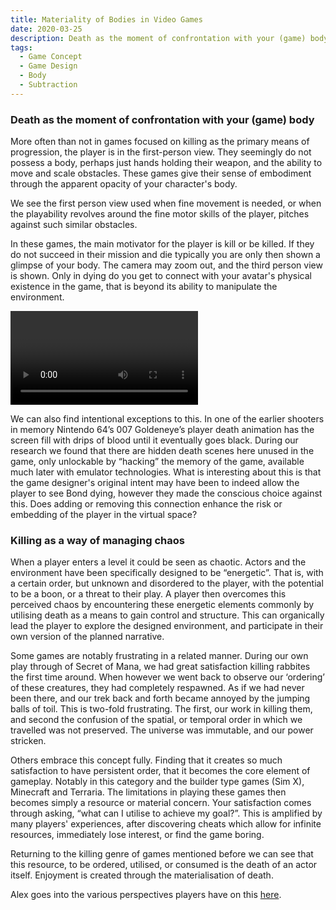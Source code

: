 ```yaml
---
title: Materiality of Bodies in Video Games
date: 2020-03-25
description: Death as the moment of confrontation with your (game) body
tags:
  - Game Concept
  - Game Design
  - Body
  - Subtraction
---
```


### Death as the moment of confrontation with your (game) body

More often than not in games focused on killing as the primary means of progression, the player is in the first-person view. They seemingly do not possess a body, perhaps just hands holding their weapon, and the ability to move and scale obstacles. These games give their sense of embodiment through the apparent opacity of your character's body.

We see the first person view used when fine movement is needed, or when the playability revolves around the fine motor skills of the player, pitches against such similar obstacles.

In these games, the main motivator for the player is kill or be killed. If they do not succeed in their mission and die typically you are only then shown a glimpse of your body. The camera may zoom out, and the third person view is shown. Only in dying do you get to connect with your avatar's physical existence in the game, that is beyond its ability to manipulate the environment.


<Video
  videoSrcURL="https://www.youtube.com/embed/7X2xR7Cb_qQ?start=96"
  videoTitle="COD Blackops 4 death animation"
/>

We can also find intentional exceptions to this. In one of the earlier shooters in memory Nintendo 64’s 007 Goldeneye’s player death animation has the screen fill with drips of blood until it eventually goes black. During our research we found that there are hidden death scenes here unused in the game, only unlockable by “hacking” the memory of the game, available much later with emulator technologies. What is interesting about this is that the game designer's original intent may have been to indeed allow the player to see Bond dying, however they made the conscious choice against this. Does adding or removing this connection enhance the risk or embedding of the player in the virtual space?

### Killing as a way of managing chaos

When a player enters a level it could be seen as chaotic. Actors and the environment have been specifically designed to be “energetic”. That is, with a certain order, but unknown and disordered to the player, with the potential to be a boon, or a threat to their play. A player then overcomes this perceived chaos by encountering these energetic elements commonly by utilising death as a means to gain control and structure. This can organically lead the player to explore the designed environment, and participate in their own version of the planned narrative.

Some games are notably frustrating in a related manner. During our own play through of Secret of Mana, we had great satisfaction killing rabbites the first time around. When however we went back to observe our ‘ordering’ of these creatures, they had completely respawned. As if we had never been there, and our trek back and forth became annoyed by the jumping balls of toil. This is two-fold frustrating. The first, our work in killing them, and second the confusion of the spatial, or temporal order in which we travelled was not preserved. The universe was immutable, and our power stricken.

Others embrace this concept fully. Finding that it creates so much satisfaction to have persistent order, that it becomes the core element of gameplay. Notably in this category and the builder type games (Sim X), Minecraft and Terraria. The limitations in playing these games then becomes simply a resource or material concern. Your satisfaction comes through asking, “what can I utilise to achieve my goal?”. This is amplified by many players' experiences, after discovering cheats which allow for infinite resources, immediately lose interest, or find the game boring.

Returning to the killing genre of games mentioned before we can see that this resource, to be ordered, utilised, or consumed is the death of an actor itself. Enjoyment is created through the materialisation of death.

Alex goes into the various perspectives players have on this [here](a.link.to.a.page).
